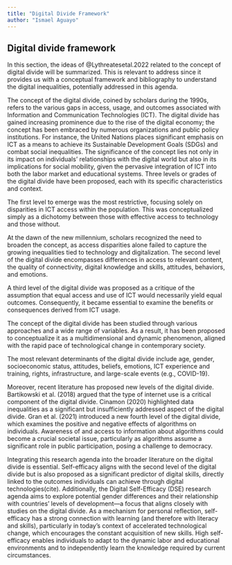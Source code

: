 ```yaml
---
title: "Digital Divide Framework"
author: "Ismael Aguayo"
---
```


## Digital divide framework

In this section, the ideas of @Lythreatesetal.2022 related to the concept of digital divide will be summarized. This is relevant to address since it provides us with a conceptual framework and bibliography to understand the digital inequalities, potentially addressed in this agenda.

The concept of the digital divide, coined by scholars during the 1990s, refers to the various gaps in access, usage, and outcomes associated with Information and Communication Technologies (ICT). The digital divide has gained increasing prominence due to the rise of the digital economy; the concept has been embraced by numerous organizations and public policy institutions. For instance, the United Nations places significant emphasis on ICT as a means to achieve its Sustainable Development Goals (SDGs) and combat social inequalities. The significance of the concept lies not only in its impact on individuals' relationships with the digital world but also in its implications for social mobility, given the pervasive integration of ICT into both the labor market and educational systems. Three levels or grades of the digital divide have been proposed, each with its specific characteristics and context.

The first level to emerge was the most restrictive, focusing solely on disparities in ICT access within the population. This was conceptualized simply as a dichotomy between those with effective access to technology and those without.

At the dawn of the new millennium, scholars recognized the need to broaden the concept, as access disparities alone failed to capture the growing inequalities tied to technology and digitalization. The second level of the digital divide encompasses differences in access to relevant content, the quality of connectivity, digital knowledge and skills, attitudes, behaviors, and emotions.

A third level of the digital divide was proposed as a critique of the assumption that equal access and use of ICT would necessarily yield equal outcomes. Consequently, it became essential to examine the benefits or consequences derived from ICT usage.

The concept of the digital divide has been studied through various approaches and a wide range of variables. As a result, it has been proposed to conceptualize it as a multidimensional and dynamic phenomenon, aligned with the rapid pace of technological change in contemporary society.

The most relevant determinants of the digital divide include age, gender, socioeconomic status, attitudes, beliefs, emotions, ICT experience and training, rights, infrastructure, and large-scale events (e.g., COVID-19).

Moreover, recent literature has proposed new levels of the digital divide. Bartikowski et al. (2018) argued that the type of internet use is a critical component of the digital divide. Cinamon (2020) highlighted data inequalities as a significant but insufficiently addressed aspect of the digital divide. Gran et al. (2021) introduced a new fourth level of the digital divide, which examines the positive and negative effects of algorithms on individuals. Awareness of and access to information about algorithms could become a crucial societal issue, particularly as algorithms assume a significant role in public participation, posing a challenge to democracy.

Integrating this research agenda into the broader literature on the digital divide is essential. Self-efficacy aligns with the second level of the digital divide but is also proposed as a significant predictor of digital skills, directly linked to the outcomes individuals can achieve through digital technologies(cite). Additionally, the Digital Self-Efficacy (DSE) research agenda aims to explore potential gender differences and their relationship with countries' levels of development---a focus that aligns closely with studies on the digital divide. As a mechanism for personal reflection, self-efficacy has a strong connection with learning (and therefore with literacy and skills), particularly in today's context of accelerated technological change, which encourages the constant acquisition of new skills. High self-efficacy enables individuals to adapt to the dynamic labor and educational environments and to independently learn the knowledge required by current circumstances.
